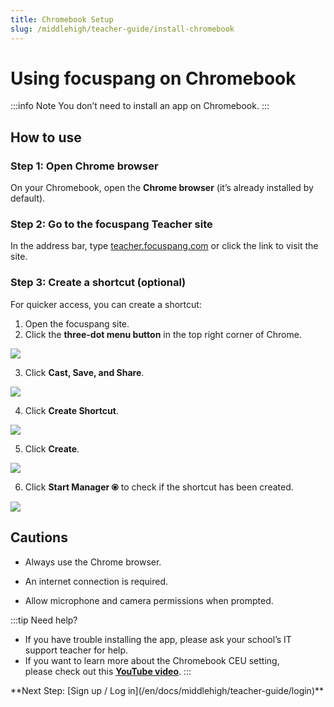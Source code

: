 ```yaml
---
title: Chromebook Setup
slug: /middlehigh/teacher-guide/install-chromebook
---
```



# Using focuspang on Chromebook

:::info Note
You don’t need to install an app on Chromebook.
:::

## How to use

### Step 1: Open Chrome browser

On your Chromebook, open the **Chrome browser** (it’s already installed by default).

### Step 2: Go to the focuspang Teacher site

In the address bar, type [teacher.focuspang.com](https://teacher.focuspang.com) or click the link to visit the site.

### Step 3: Create a shortcut (optional)

For quicker access, you can create a shortcut:

1. Open the focuspang site.
2. Click the **three-dot menu button** in the top right corner of Chrome.

<Image src="/img/en/middlehigh/teacher/00-01.png" size="lg" />

3. Click **Cast, Save, and Share**.

<Image src="/img/en/middlehigh/teacher/00-02.png" size="lg" />

4. Click **Create Shortcut**.

<Image src="/img/en/middlehigh/teacher/00-03.png" size="lg" />

5. Click **Create**.

<Image src="/img/en/middlehigh/teacher/00-04.png" size="lg" />

6. Click **Start Manager ⦿** to check if the shortcut has been created.

<Image src="/img/en/middlehigh/teacher/00-05.png" size="lg" />

## Cautions

- Always use the Chrome browser.

- An internet connection is required.

- Allow microphone and camera permissions when prompted.

:::tip Need help?

- If you have trouble installing the app, please ask your school’s IT support teacher for help.
- If you want to learn more about the Chromebook CEU setting,  
please check out this [**YouTube video**](https://www.youtube.com/watch?v=CLqLSEOcGyE&t=1247s).
:::

<div class="link-center">
  **Next Step: [Sign up / Log in](/en/docs/middlehigh/teacher-guide/login)**
</div>
